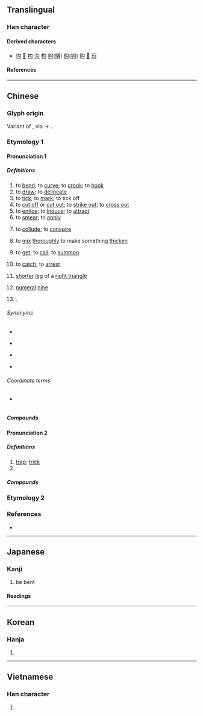 {{also|句}}
{{character info}}
==Translingual==

===Han character===
{{Han char|rn=20|rad=勹|as=02|sn=4|four=27720|canj=PI|ids=⿹勹厶}}

====Derived characters====
* [[㘬]] [[𡵺]] [[抅]] [[沟]] [[构]] [[购]]([[購]]) [[鈎]]([[钩]]) [[䩓]] [[𠣛]] [[芶]]

====References====
{{Han ref|kx=0150.230|dkj=02500|dj=0339.130|hdz=10256.030|uh=52FE}}

----

==Chinese==
{{zh-forms|alt=句}}

===Glyph origin===
{{Han etym}}
Variant of {{l|zh|句}}, via {{zh-l|*口}} → {{zh-l|*厶}}.

===Etymology 1===

====Pronunciation 1====
{{zh-pron
|m=gōu
|c=ngau1,gau1
|c_note=gau1 - rare (due to homophony with {{zh-l|*㞗}})
|h=pfs=kiêu;gd=gêu1
|j=gou1
|md=gĕu/gău
|md_note=gău - “to bracket (e.g. a sentence)”
|mn=qz:kio/tw,xm,zz:ko͘/kau
|mn_note=kio/ko͘ - literary; kau - vernacular
|mn-t=gao1
|w=1keu
|mc=1
|oc=1
|cat=v,n,pn
}}

=====Definitions=====
{{zh-hanzi}}

# to [[bend]]; to [[curve]]; to [[crook]]; to [[hook]]
# to [[draw]]; to [[delineate]]
# to [[tick]]; to [[mark]]; to tick off
# to [[cut off]] or [[cut out]]; to [[strike out]]; to [[cross out]]
# to [[entice]]; to [[induce]]; to [[attract]]
# to [[smear]]; to [[apply]]
# {{lb|zh|literary|or in compounds}} to [[collude]]; to [[conspire]]
# {{lb|zh|cooking|literary|or in compounds}} to [[mix]] [[thoroughly]] to make something [[thicken]]
# {{lb|zh|literary|or in compounds}} to [[get]]; to [[call]]; to [[summon]]
# {{lb|zh|literary|or in compounds}} to [[catch]]; to [[arrest]]
# {{lb|zh|historical|_|geometry}} [[shorter]] [[leg]] of a [[right triangle]]
# [[numeral]] [[nine]] {{q|used in radio communications in aviation and by the military}}
# {{surname|zh|nodot=1}}.

======Synonyms======
* {{s|to entice}}
{{zh-syn-saurus|招引}}
* {{s|to collude with}}
{{zh-syn-saurus|勾結}}
* {{s|to smear}} {{zh-l|塗抹}}
* {{s|to mix thoroughly}} {{zh-l|調製}}

======Coordinate terms======
* {{s|geometry}} {{zh-l|股}}

=====Compounds=====
{{zh-der|勾攝|一筆勾銷|勾追|勾眉|勾喚|勾司人|勾銷|勾臉譜|地府勾牌|不能勾|勾串|勾拽|勾批|勾稽|勾股形|勾留|勾擾|勾連|勾決|勾帳|勾頭|勾心鬥角|勾引|勾管|勾消|勾臉|勾軍|一筆勾|勾萌|勾提|勾通|勾闌|廝勾|幾能勾|勾斷|勾使鬼|勾幹|勾勒|勾尺|勾情|一筆勾斷|勾畫|官商勾結|勾肩搭背|勾魂|勾摹|不甫能勾|不付能勾|勾抹|勾乙|勾死鬼|勾魂攝魄|勾除|勾結|勾牽|勾死人|勾欄|勾搭|勾大引小|勾勾搭搭|勾欄使者|勾芡|勾捉|一筆勾消|勾使|勾攝公事|打勾|盼辰勾|營勾|打勾勾|鷹勾鼻|贏勾|返勾|辰勾|管勾|裡勾外連|辰勾盼月|勾號|勾股}}

====Pronunciation 2====
{{zh-pron
|m=gòu
|md=gēu
|mc=2
|oc=2
|cat=n,a
}}

=====Definitions=====
{{zh-hanzi}}

# [[trap]]; [[trick]]
# {{zh-alt-form|夠|to be [[enough]]; to be [[sufficient]]; to [[reach]]; [[can]]}}

=====Compounds=====
{{zh-der|fold=1|不勾|勾當|有勾當|非法勾當|能勾|足勾}}

===Etymology 2===
{{zh-see|鉤|ss}}

===References===
* {{R:yue:Hanzi}}

{{zh-cat|Advanced}}

----

==Japanese==

===Kanji===
{{ja-kanji|grade=|rs=勹02}}

# be bent

====Readings====
{{ja-readings
|goon=く
|kanon=こう
|kun=ま-がる, とら-える, かぎ, のぞく
}}

----

==Korean==

===Hanja===
{{ko-hanja|hangeul=[[구]], [[귀]]|rv=gu, gwi|mr=ku, kwi}}

# {{rfdef|ko|sort=勹02}}

----

==Vietnamese==

===Han character===
{{vi-readings|reading=[[câu]], [[cấu]], [[cú]]|rs=勹02}}

# {{rfdef|vi|sort=勹02}}